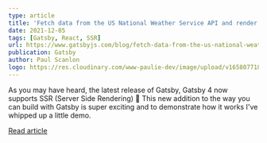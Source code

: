 ```yaml
---
type: article
title: 'Fetch data from the US National Weather Service API and render using SSR'
date: 2021-12-05
tags: [Gatsby, React, SSR]
url: https://www.gatsbyjs.com/blog/fetch-data-from-the-us-national-weather-service-api-using-ssr
publication: Gatsby
author: Paul Scanlon
logo: https://res.cloudinary.com/www-paulie-dev/image/upload/v1658077182/paulie.dev/Logos/gatsby-logo_dgbkjm.png
---
```


As you may have heard, the latest release of Gatsby, Gatsby 4 now supports SSR (Server Side Rendering) 🥳 This new
addition to the way you can build with Gatsby is super exciting and to demonstrate how it works I've whipped up a little
demo.

[Read article](https://www.gatsbyjs.com/blog/fetch-data-from-the-us-national-weather-service-api-using-ssr)
